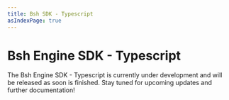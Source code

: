 ```yaml
---
title: Bsh SDK - Typescript
asIndexPage: true
---
```


# Bsh Engine SDK - Typescript

<Callout type='info'>
    The Bsh Engine SDK - Typescript is currently under development and will be released as soon is finished. Stay tuned for upcoming updates and further documentation!
</Callout>
